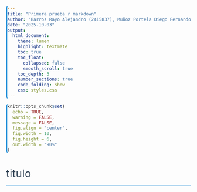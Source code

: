 ```yaml
---
title: "Primera prueba r markdown"
author: "Barros Rayo Alejandro (2415837), Muñoz Portela Diego Fernando (2415620), Portilla Aguirre Johan Camilo (2422468), Aguirre Aldana Joan Sebastian (2419550) "
date: "2025-10-03"
output: 
  html_document:
    theme: lumen
    highlight: textmate
    toc: true
    toc_float:
      collapsed: false
      smooth_scroll: true
    toc_depth: 3
    number_sections: true
    code_folding: show
    css: styles.css
---
```


<style type="text/css">
/* Estilos refinados para publicación académica */
.main-container {
    max-width: 1200px !important;
    margin-left: auto;
    margin-right: auto;
    font-family: "Georgia", "Times New Roman", serif;
    line-height: 1.8;
}

.tocify {
    border: none;
    border-radius: 8px;
    font-family: "Helvetica Neue", Arial, sans-serif;
}

.navbar {
    background: linear-gradient(135deg, #2c3e50 0%, #3498db 100%);
    border: none;
}

.navbar-brand {
    color: #ecf0f1 !important;
    font-weight: 300;
    letter-spacing: 1px;
}

h1 {
    color: #2c3e50;
    border-bottom: 2px solid #3498db;
    padding-bottom: 15px;
    font-weight: 400;
    letter-spacing: 0.5px;
}

h2, h3, h4, h5, h6 {
    color: #34495e;
    border-bottom: 1px solid #bdc3c7;
    padding-bottom: 8px;
    font-weight: 400;
}

.abstract {
    background-color: #f8f9fa;
    padding: 20px;
    border-left: 4px solid #3498db;
    margin-bottom: 30px;
    font-style: italic;
    color: #7f8c8d;
}

.btn {
    border-radius: 20px;
    font-weight: 300;
}

pre {
    border-radius: 6px;
    background-color: #f8f9fa;
    border-left: 3px solid #3498db;
}

.toc-content {
    margin-left: 300px;
}

.section.level1 {
    margin-bottom: 50px;
}

blockquote {
    border-left: 4px solid #3498db;
    padding-left: 20px;
    color: #7f8c8d;
    font-style: italic;
}
</style>

```r
knitr::opts_chunk$set(
  echo = TRUE,
  warning = FALSE,
  message = FALSE,
  fig.align = "center",
  fig.width = 10,
  fig.height = 6,
  out.width = "90%"
)
```

# titulo
